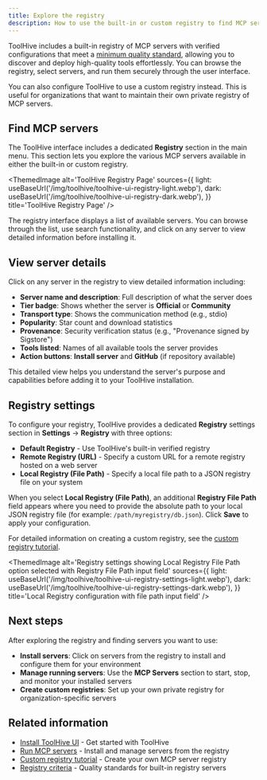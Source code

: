```yaml
---
title: Explore the registry
description: How to use the built-in or custom registry to find MCP servers.
---
```



ToolHive includes a built-in registry of MCP servers with verified
configurations that meet a
[minimum quality standard](../concepts/registry-criteria.mdx), allowing you to
discover and deploy high-quality tools effortlessly. You can browse the
registry, select servers, and run them securely through the user interface.

You can also configure ToolHive to use a custom registry instead. This is useful
for organizations that want to maintain their own private registry of MCP
servers.

## Find MCP servers

The ToolHive interface includes a dedicated **Registry** section in the main
menu. This section lets you explore the various MCP servers available in either
the built-in or custom registry.

<ThemedImage
  alt='ToolHive Registry Page'
  sources={{
    light: useBaseUrl('/img/toolhive/toolhive-ui-registry-light.webp'),
    dark: useBaseUrl('/img/toolhive/toolhive-ui-registry-dark.webp'),
  }}
  title='ToolHive Registry Page'
/>

The registry interface displays a list of available servers. You can browse
through the list, use search functionality, and click on any server to view
detailed information before installing it.

## View server details

Click on any server in the registry to view detailed information including:

- **Server name and description**: Full description of what the server does
- **Tier badge**: Shows whether the server is **Official** or **Community**
- **Transport type**: Shows the communication method (e.g., stdio)
- **Popularity**: Star count and download statistics
- **Provenance**: Security verification status (e.g., "Provenance signed by
  Sigstore")
- **Tools listed**: Names of all available tools the server provides
- **Action buttons**: **Install server** and **GitHub** (if repository
  available)

This detailed view helps you understand the server's purpose and capabilities
before adding it to your ToolHive installation.

## Registry settings

To configure your registry, ToolHive provides a dedicated **Registry** settings
section in **Settings** → **Registry** with three options:

- **Default Registry** - Use ToolHive's built-in verified registry
- **Remote Registry (URL)** - Specify a custom URL for a remote registry hosted
  on a web server
- **Local Registry (File Path)** - Specify a local file path to a JSON registry
  file on your system

When you select **Local Registry (File Path)**, an additional **Registry File
Path** field appears where you need to provide the absolute path to your local
JSON registry file (for example: `/path/myregistry/db.json`). Click **Save** to
apply your configuration.

For detailed information on creating a custom registry, see the
[custom registry tutorial](../tutorials/custom-registry.mdx).

<ThemedImage
  alt='Registry settings showing Local Registry File Path option selected with Registry File Path input field'
  sources={{
    light: useBaseUrl('/img/toolhive/toolhive-ui-registry-settings-light.webp'),
    dark: useBaseUrl('/img/toolhive/toolhive-ui-registry-settings-dark.webp'),
  }}
  title='Local Registry configuration with file path input field'
/>

## Next steps

After exploring the registry and finding servers you want to use:

- **Install servers**: Click on servers from the registry to install and
  configure them for your environment
- **Manage running servers**: Use the **MCP Servers** section to start, stop,
  and monitor your installed servers
- **Create custom registries**: Set up your own private registry for
  organization-specific servers

## Related information

- [Install ToolHive UI](./install.mdx) - Get started with ToolHive
- [Run MCP servers](./run-mcp-servers.mdx) - Install and manage servers from the
  registry
- [Custom registry tutorial](../tutorials/custom-registry.mdx) - Create your own
  MCP server registry
- [Registry criteria](../concepts/registry-criteria.mdx) - Quality standards for
  built-in registry servers
